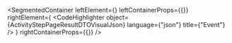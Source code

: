 
<SegmentedContainer
  leftElement={<ActivityStepPageResultDTODesc />}
  leftContainerProps={{}}
  rightElement={
    <CodeHighlighter
      object={ActivityStepPageResultDTOVisualJson}
      language={"json"}
      title={"Event"}
    />
  }
  rightContainerProps={{}}
/>
